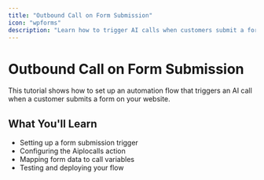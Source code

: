 ```yaml
---
title: "Outbound Call on Form Submission"
icon: "wpforms"
description: "Learn how to trigger AI calls when customers submit a form"
---
```


# Outbound Call on Form Submission

This tutorial shows how to set up an automation flow that triggers an AI call when a customer submits a form on your website.

## What You'll Learn

- Setting up a form submission trigger
- Configuring the Aiplocalls action
- Mapping form data to call variables
- Testing and deploying your flow
